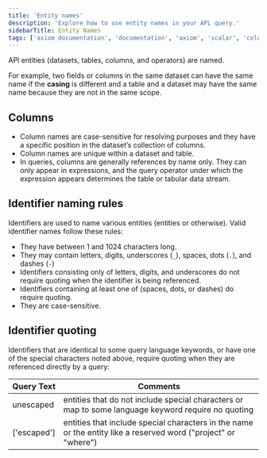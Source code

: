 ```yaml
---
title: 'Entity names'
description: 'Explore how to use entity names in your APL query.'
sidebarTitle: Entity Names
tags: ['axiom documentation', 'documentation', 'axiom', 'scalar', 'columns', 'identifier', 'entity names', 'identifier quoting']
---
```


APl entities (datasets, tables, columns, and operators) are named.

For example, two fields or columns in the same dataset can have the same name if the **casing** is different and a table and a dataset may have the same name because they are not in the same scope.

## Columns

- Column names are case-sensitive for resolving purposes and they have a specific position in the dataset’s collection of columns.
- Column names are unique within a dataset and table.
- In queries, columns are generally references by name only. They can only appear in expressions, and the query operator under which the expression appears determines the table or tabular data stream.

## Identifier naming rules

Identifiers are used to name various entities (entities or otherwise). Valid identifier names follow these rules:

- They have between 1 and 1024 characters long.
- They may contain letters, digits, underscores (`_`), spaces, dots (`.`), and dashes (`-`)
- Identifiers consisting only of letters, digits, and underscores do not require quoting when the identifier is being referenced.
- Identifiers containing at least one of (spaces, dots, or dashes) do require quoting.
- They are case-sensitive.

## Identifier quoting

Identifiers that are identical to some query language keywords, or have one of the special characters noted above, require quoting when they are referenced directly by a query:

| **Query Text**                                    | **Comments**                                                                                     |                                                                                                           
| ------------------------------------------------- |  ----------------------------------------------------------------------------------------------- |
|     unescaped                                     | entities that do not include special characters or map to some language keyword require no quoting    |                                                                                                                     |
|    ['escaped']                                    | entities that include special characters in the name or the entity like a reserved word ("project" or "where") |
